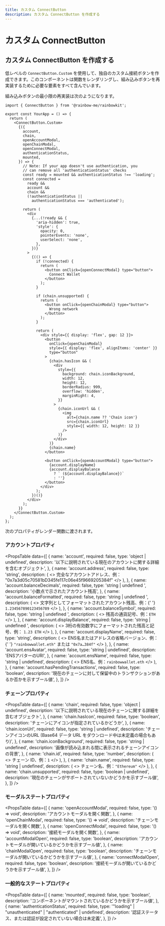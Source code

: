 ```yaml
---
title: カスタム ConnectButton
description: カスタム ConnectButton を作成する
---
```


# カスタム ConnectButton

## カスタム ConnectButton を作成する

低レベルの `ConnectButton.Custom` を使用して、独自のカスタム接続ボタンを作成できます。このコンポーネントは関数をレンダリングし、組み込みボタンを再実装するために必要な要素をすべて含んでいます。

組み込みボタンの最小限の再実装は次のようになります。

```tsx
import { ConnectButton } from '@rainbow-me/rainbowkit';

export const YourApp = () => {
  return (
    <ConnectButton.Custom>
      {({
        account,
        chain,
        openAccountModal,
        openChainModal,
        openConnectModal,
        authenticationStatus,
        mounted,
      }) => {
        // Note: If your app doesn't use authentication, you
        // can remove all 'authenticationStatus' checks
        const ready = mounted && authenticationStatus !== 'loading';
        const connected =
          ready &&
          account &&
          chain &&
          (!authenticationStatus ||
            authenticationStatus === 'authenticated');

        return (
          <div
            {...(!ready && {
              'aria-hidden': true,
              'style': {
                opacity: 0,
                pointerEvents: 'none',
                userSelect: 'none',
              },
            })}
          >
            {(() => {
              if (!connected) {
                return (
                  <button onClick={openConnectModal} type="button">
                    Connect Wallet
                  </button>
                );
              }

              if (chain.unsupported) {
                return (
                  <button onClick={openChainModal} type="button">
                    Wrong network
                  </button>
                );
              }

              return (
                <div style={{ display: 'flex', gap: 12 }}>
                  <button
                    onClick={openChainModal}
                    style={{ display: 'flex', alignItems: 'center' }}
                    type="button"
                  >
                    {chain.hasIcon && (
                      <div
                        style={{
                          background: chain.iconBackground,
                          width: 12,
                          height: 12,
                          borderRadius: 999,
                          overflow: 'hidden',
                          marginRight: 4,
                        }}
                      >
                        {chain.iconUrl && (
                          <img
                            alt={chain.name ?? 'Chain icon'}
                            src={chain.iconUrl}
                            style={{ width: 12, height: 12 }}
                          />
                        )}
                      </div>
                    )}
                    {chain.name}
                  </button>

                  <button onClick={openAccountModal} type="button">
                    {account.displayName}
                    {account.displayBalance
                      ? ` (${account.displayBalance})`
                      : ''}
                  </button>
                </div>
              );
            })()}
          </div>
        );
      }}
    </ConnectButton.Custom>
  );
};
```

次のプロパティがレンダー関数に渡されます。

### アカウントプロパティ

<PropsTable
  data={[
    {
      name: 'account',
      required: false,
      type: 'object | undefined',
      description:
        '以下に説明されている現在のアカウントに関する詳細を含むオブジェクト',
    },
    {
      name: 'account.address',
      required: false,
      type: 'string',
      description: (
        <>
          完全なアカウントアドレス、例：
          "0x7a3d05c70581bD345fe117c06e45f9669205384f"
        </>
      ),
    },
    {
      name: 'account.balanceDecimals',
      required: false,
      type: 'string | undefined	',
      description: '小数点で示されたアカウント残高',
    },
    {
      name: 'account.balanceFormatted',
      required: false,
      type: 'string | undefined	',
      description: (
        <>
          文字列としてフォーマットされたアカウント残高、例：{' '}
          <code>1.234567890123456789</code>
        </>
      ),
    },
    {
      name: 'account.balanceSymbol',
      required: false,
      type: 'string | undefined	',
      description: (
        <>
          残高の通貨記号、例：<code>ETH</code>
        </>
      ),
    },
    {
      name: 'account.displayBalance',
      required: false,
      type: 'string | undefined	',
      description: (
        <>
          3桁の有効数字にフォーマットされた残高と記号、例： <code>1.23 ETH</code>
        </>
      ),
    },
    {
      name: 'account.displayName',
      required: false,
      type: 'string',
      description: (
        <>
          ENS名またはアドレスの省略バージョン、例：{' '}
          <code>"rainbowwallet.eth"</code> または <code>"0x7a…384f"</code>
        </>
      ),
    },
    {
      name: 'account.ensAvatar',
      required: false,
      type: 'string	| undefined',
      description: 'ENSアバターのURI',
    },
    {
      name: 'account.ensName',
      required: false,
      type: 'string	| undefined',
      description: (
        <>
          ENS名、例：<code>rainbowwallet.eth</code>
        </>
      ),
    },
    {
      name: 'account.hasPendingTransactions',
      required: false,
      type: 'boolean',
      description:
        '現在のチェーンに対して保留中のトランザクションがあるか否かを示すブール値',
    },
  ]}
/>

### チェーンプロパティ

<PropsTable
  data={[
    {
      name: 'chain',
      required: false,
      type: 'object | undefined',
      description:
        '以下に説明されている現在のチェーンに関する詳細を含むオブジェクト',
    },
    {
      name: 'chain.hasIcon',
      required: false,
      type: 'boolean',
      description: 'チェーンにアイコンが指定されているかどうか',
    },
    {
      name: 'chain.iconUrl',
      required: false,
      type: 'string | undefined',
      description:
        'チェーンアイコンのURL (Base64 データ URL をダウンロード中は未定義の場合もあり)',
    },
    {
      name: 'chain.iconBackground',
      required: false,
      type: 'string | undefined',
      description:
        '画像が読み込まれる間に表示されるチェーンアイコンの背景',
    },
    {
      name: 'chain.id',
      required: false,
      type: 'number',
      description: (
        <>
          チェーン ID、例：<code>1</code>
        </>
      ),
    },
    {
      name: 'chain.name',
      required: false,
      type: 'string | undefined',
      description: (
        <>
          チェーン名、例：<code>"Ethereum"</code>
        </>
      ),
    },
    {
      name: 'chain.unsupported',
      required: false,
      type: 'boolean | undefined',
      description:
        '現在のチェーンがサポートされていないかどうかを示すブール値',
    },
  ]}
/>

### モーダルステートプロパティ

<PropsTable
  data={[
    {
      name: 'openAccountModal',
      required: false,
      type: '() => void',
      description: 'アカウントモーダルを開く関数',
    },
    {
      name: 'openChainModal',
      required: false,
      type: '() => void',
      description: 'チェーンモーダルを開く関数',
    },
    {
      name: 'openConnectModal',
      required: false,
      type: '() => void',
      description: '接続モーダルを開く関数',
    },
    {
      name: 'accountModalOpen',
      required: false,
      type: 'boolean',
      description:
        'アカウントモーダルが開いているかどうかを示すブール値',
    },
    {
      name: 'chainModalOpen',
      required: false,
      type: 'boolean',
      description: 'チェーンモーダルが開いているかどうかを示すブール値',
    },
    {
      name: 'connectModalOpen',
      required: false,
      type: 'boolean',
      description:
        '接続モーダルが開いているかどうかを示すブール値',
    },
  ]}
/>

### 一般的なステートプロパティ

<PropsTable
  data={[
    {
      name: 'mounted',
      required: false,
      type: 'boolean',
      description:
        'コンポーネントがマウントされているかどうかを示すブール値',
    },
    {
      name: 'authenticationStatus',
      required: false,
      type: '"loading" | "unauthenticated" | "authenticated" | undefined',
      description:
        '認証ステータス、または認証が設定されていない場合は未定義',
    },
  ]}
/>
